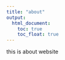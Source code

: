 ```yaml
---
title: "about"
output: 
  html_document:
    toc: true
    toc_float: true
---
```



this is about website